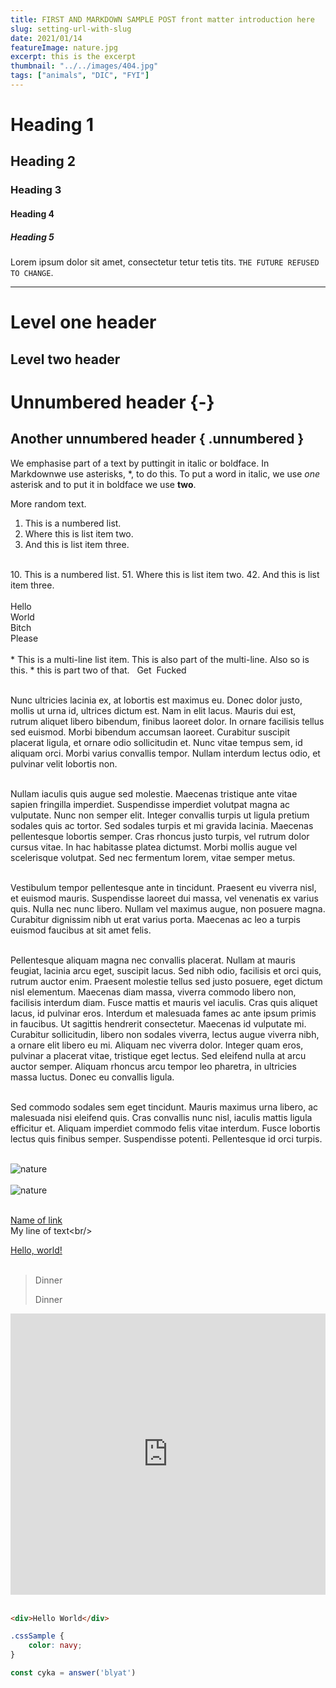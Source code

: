 ```yaml
---
title: FIRST AND MARKDOWN SAMPLE POST front matter introduction here
slug: setting-url-with-slug
date: 2021/01/14
featureImage: nature.jpg
excerpt: this is the excerpt
thumbnail: "../../images/404.jpg"
tags: ["animals", "DIC", "FYI"]
---
```


# Heading 1

## Heading 2

### Heading 3

#### Heading 4

##### Heading 5

Lorem ipsum dolor sit amet, consectetur tetur tetis tits. `THE FUTURE REFUSED TO CHANGE`.


---

Level one header
=================
Level two header
-----------------

# Unnumbered header {-}
## Another unnumbered header { .unnumbered }

We emphasise part of a text by puttingit in italic or boldface. In Markdownwe use asterisks, \*, to do this. To put a word in italic, we use *one* asterisk and to put it in boldface we use **two**.

More random text. 

1. This is a numbered list.
2. Where this is list item two.
3. And this is list item three.<br/>  
<br/>
10. This is a numbered list.
51. Where this is list item two.
42. And this is list item three.<br/>
<br/>
Hello<br/>
World<br/>
Bitch
<br/> 
Please<br/>
<br/>
* This is a multi-line list item.
This is also part of the multi-line.
Also so is this. 
* this is part two of that. 
&nbsp;
Get&nbsp;
Fucked<br/><br/>



Nunc ultricies lacinia ex, at lobortis est maximus eu. Donec dolor justo, mollis ut urna id, ultrices dictum est. Nam in elit lacus. Mauris dui est, rutrum aliquet libero bibendum, finibus laoreet dolor. In ornare facilisis tellus sed euismod. Morbi bibendum accumsan laoreet. Curabitur suscipit placerat ligula, et ornare odio sollicitudin et. Nunc vitae tempus sem, id aliquam orci. Morbi varius convallis tempor. Nullam interdum lectus odio, et pulvinar velit lobortis non.<br/><br/>

Nullam iaculis quis augue sed molestie. Maecenas tristique ante vitae sapien fringilla imperdiet. Suspendisse imperdiet volutpat magna ac vulputate. Nunc non semper elit. Integer convallis turpis ut ligula pretium sodales quis ac tortor. Sed sodales turpis et mi gravida lacinia. Maecenas pellentesque lobortis semper. Cras rhoncus justo turpis, vel rutrum dolor cursus vitae. In hac habitasse platea dictumst. Morbi mollis augue vel scelerisque volutpat. Sed nec fermentum lorem, vitae semper metus.<br/><br/>

Vestibulum tempor pellentesque ante in tincidunt. Praesent eu viverra nisl, et euismod mauris. Suspendisse laoreet dui massa, vel venenatis ex varius quis. Nulla nec nunc libero. Nullam vel maximus augue, non posuere magna. Curabitur dignissim nibh ut erat varius porta. Maecenas ac leo a turpis euismod faucibus at sit amet felis.<br/><br/>

Pellentesque aliquam magna nec convallis placerat. Nullam at mauris feugiat, lacinia arcu eget, suscipit lacus. Sed nibh odio, facilisis et orci quis, rutrum auctor enim. Praesent molestie tellus sed justo posuere, eget dictum nisl elementum. Maecenas diam massa, viverra commodo libero non, facilisis interdum diam. Fusce mattis et mauris vel iaculis. Cras quis aliquet lacus, id pulvinar eros. Interdum et malesuada fames ac ante ipsum primis in faucibus. Ut sagittis hendrerit consectetur. Maecenas id vulputate mi. Curabitur sollicitudin, libero non sodales viverra, lectus augue viverra nibh, a ornare elit libero eu mi. Aliquam nec viverra dolor. Integer quam eros, pulvinar a placerat vitae, tristique eget lectus. Sed eleifend nulla at arcu auctor semper. Aliquam rhoncus arcu tempor leo pharetra, in ultricies massa luctus. Donec eu convallis ligula.<br/><br/>

Sed commodo sodales sem eget tincidunt. Mauris maximus urna libero, ac malesuada nisi eleifend quis. Cras convallis nunc nisl, iaculis mattis ligula efficitur et. Aliquam imperdiet commodo felis vitae interdum. Fusce lobortis lectus quis finibus semper. Suspendisse potenti. Pellentesque id orci turpis. <br/><br/>

<img src='nature.jpg' alt='nature' /><br/><br/>
<img src='nature.jpg' alt='nature' /><br/><br/>

[Name of link](https://www.youtube.com/watch?v=zOYshXpGdv4&list=PLW0RabRDhwwzVNhlOgQQgw6HJzXdM1MnT&index=22)  
My line of text\<br/><br/>

<a href="http://example.com/" target="_blank">Hello, world!</a><br/><br/>

> Dinner
>
> Dinner

<iframe width="100%" height="450" src="https://www.youtube.com/embed/zOYshXpGdv4" frameborder="0" margin='auto' allow="accelerometer; autoplay; clipboard-write; encrypted-media; gyroscope; picture-in-picture" allowfullscreen></iframe><br/><br/>

```html
<div>Hello World</div>
```

```css
.cssSample {
    color: navy; 
}
```

```js 
const cyka = answer('blyat')
```

